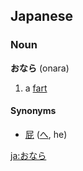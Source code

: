 ==Japanese==
===Noun===
'''おなら''' (onara)

# a [[fart]]

====Synonyms====
*[[屁]] ([[へ]], he)

[[ja:おなら]]